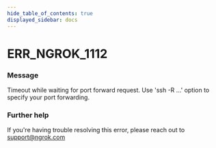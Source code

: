 ```yaml
---
hide_table_of_contents: true
displayed_sidebar: docs
---
```



# ERR_NGROK_1112

### Message

Timeout while waiting for port forward request.
Use 'ssh -R ...' option to specify your port forwarding.

<ErrorDetails error="err_ngrok_1112" />

### Further help

If you're having trouble resolving this error, please reach out to [support@ngrok.com](mailto:support@ngrok.com?subject=Help%20with%20ERR_NGROK_1112)
